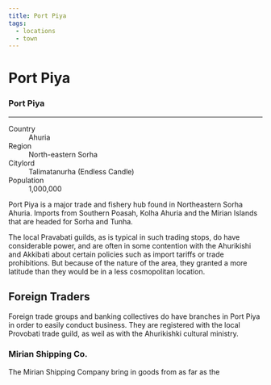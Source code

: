 ```yaml
---
title: Port Piya
tags:
  - locations
  - town
---
```


<Stub />

# Port Piya

<div class="place-infobar">
  <h3>Port Piya</h3>
  <hr />
  <dl>
    <dt>Country</dt>
    <dd>Ahuria</dd>
    <dt>Region</dt>
    <dd>North-eastern Sorha</dd>
    <dt>Citylord</dt>
    <dd>Talimatanurha (Endless Candle)</dd>
    <dt>Population</dt>
    <dd>1,000,000</dd>
  </dl>
</div>

Port Piya is a major trade and fishery hub found in Northeastern Sorha Ahuria.
Imports from Southern Poasah, Kolha Ahuria and the Mirian Islands that are
headed for Sorha and Tunha.

The local Pravabati guilds, as is typical in such trading stops, do have
considerable power, and are often in some contention with the Ahurikishi and
Akkibati about certain policies such as import tariffs or trade prohibitions.
But because of the nature of the area, they granted a more latitude than they
would be in a less cosmopolitan location.

## Foreign Traders

Foreign trade groups and banking collectives do have branches in Port Piya in
order to easily conduct business. They are registered with the local Provobati
trade guild, as weil as with the Ahurikishki cultural ministry.

### Mirian Shipping Co.

The Mirian Shipping Company bring in goods from as far as the
